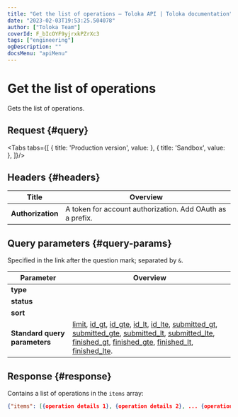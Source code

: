 ```yaml
---
title: "Get the list of operations — Toloka API | Toloka documentation"
date: "2023-02-03T19:53:25.504078"
author: ["Toloka Team"]
coverId: F_bIcOYF9yjrxkPZrXc3
tags: ["engineering"]
ogDescription: ""
docsMenu: "apiMenu"
---
```



# Get the list of operations

<Announce/>

Gets the list of operations.

## Request {#query}

<Tabs tabs={[
  { title: 'Production version', value: <GetOperationsListList1/> },
  { title: 'Sandbox', value: <GetOperationsListList2/> },
]}/>

## Headers {#headers}

Title | Overview
----- | -----
**Authorization** | A token for account authorization. Add OAuth as a prefix.

## Query parameters {#query-params}

Specified in the link after the question mark; separated by `&`.

Parameter | Overview
----- | -----
**type** | <GetOperationsListTable1/>
**status** | <GetOperationsListTable2/>
**sort** | <GetOperationsListTable3/>
**Standard query parameters** | [limit](./standard-query-parameters#limit), [id_gt](./standard-query-parameters#id_gt), [id_gte](./standard-query-parameters#id_gte), [id_lt](./standard-query-parameters#id_lt), [id_lte](./standard-query-parameters#id_lte), [submitted_gt](./standard-query-parameters#submitted_gt), [submitted_gte](./standard-query-parameters#submitted_gte), [submitted_lt](./standard-query-parameters#submitted_lt), [submitted_lte](./standard-query-parameters#submitted_lte), [finished_gt](./standard-query-parameters#finished_gt), [finished_gte](./standard-query-parameters#finished_gte), [finished_lt](./standard-query-parameters#finished_lt), [finished_lte](./standard-query-parameters#finished_lte).

## Response {#response}

Contains a list of operations in the `items` array:

```json
{"items": [{operation details 1}, {operation details 2}, ... {operation details n}], "has_more": false}
```

